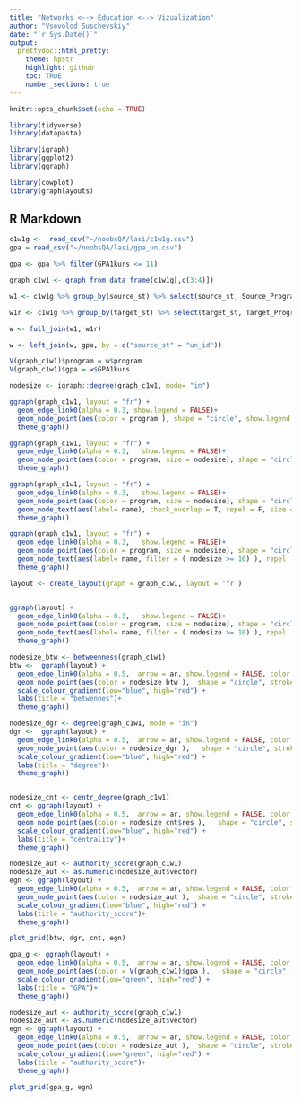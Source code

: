 ```yaml
---
title: "Networks <--> Education <--> Vizualization"
author: "Vsevolod Suschevskiy"
date: "`r Sys.Date()`"
output:
  prettydoc::html_pretty:
    theme: hpstr
    highlight: github
    toc: TRUE
    number_sections: true
---
```


```r
knitr::opts_chunk$set(echo = TRUE)
```

```r
library(tidyverse)
library(datapasta)

library(igraph)
library(ggplot2)
library(ggraph)

library(cowplot)
library(graphlayouts)
```



## R Markdown

```r
c1w1g <-  read_csv("~/noobsQA/lasi/c1w1g.csv")
gpa = read_csv("~/noobsQA/lasi/gpa_un.csv")

gpa <- gpa %>% filter(GPA1kurs <= 11)
```


```r
graph_c1w1 <- graph_from_data_frame(c1w1g[,c(3:4)])

w1 <- c1w1g %>% group_by(source_st) %>% select(source_st, Source_Program) %>% unique() %>%  summarise(program = Source_Program) %>% mutate(num = as.numeric(str_extract(source_st, "(\\d)+"))) %>% arrange(num)

w1r <- c1w1g %>% group_by(target_st) %>% select(target_st, Target_Program) %>% unique() %>%  summarise(program = Target_Program) %>% mutate(num = as.numeric(str_extract(target_st, "(\\d)+"))) %>% arrange(num)

w <- full_join(w1, w1r)

w <- left_join(w, gpa, by = c("source_st" = "un_id"))

V(graph_c1w1)$program = w$program
V(graph_c1w1)$gpa = w$GPA1kurs

nodesize <- igraph::degree(graph_c1w1, mode= "in")

```

```r
ggraph(graph_c1w1, layout = "fr") +
  geom_edge_link0(alpha = 0.3, show.legend = FALSE)+
  geom_node_point(aes(color = program ), shape = "circle", show.legend = TRUE)+
  theme_graph()
```

```r
ggraph(graph_c1w1, layout = "fr") +
  geom_edge_link0(alpha = 0.3,   show.legend = FALSE)+
  geom_node_point(aes(color = program, size = nodesize), shape = "circle", stroke = 1, show.legend = TRUE)+
  theme_graph()
```

```r
ggraph(graph_c1w1, layout = "fr") +
  geom_edge_link0(alpha = 0.3,   show.legend = FALSE)+
  geom_node_point(aes(color = program, size = nodesize), shape = "circle", stroke = 1, show.legend = TRUE)+
  geom_node_text(aes(label= name), check_overlap = T, repel = F, size = 5)+
  theme_graph()
```

```r
ggraph(graph_c1w1, layout = "fr") +
  geom_edge_link0(alpha = 0.3,   show.legend = FALSE)+
  geom_node_point(aes(color = program, size = nodesize), shape = "circle", stroke = 1, show.legend = TRUE)+
  geom_node_text(aes(label= name, filter = ( nodesize >= 10) ), repel  = T, size = 5)+
  theme_graph()
```

```r
layout <- create_layout(graph = graph_c1w1, layout = 'fr')


ggraph(layout) +
  geom_edge_link0(alpha = 0.3,   show.legend = FALSE)+
  geom_node_point(aes(color = program, size = nodesize), shape = "circle", stroke = 1, show.legend = TRUE)+
  geom_node_text(aes(label= name, filter = ( nodesize >= 10) ), repel  = T, size = 5)+
  theme_graph()
```



```r

nodesize_btw <- betweenness(graph_c1w1)
btw <-  ggraph(layout) +
  geom_edge_link0(alpha = 0.5,  arrow = ar, show.legend = FALSE, color = "gray66")+
  geom_node_point(aes(color = nodesize_btw ),  shape = "circle", stroke = 1, show.legend = TRUE)+
  scale_colour_gradient(low="blue", high="red") +
  labs(title = "betwennes")+
  theme_graph()

nodesize_dgr <- degree(graph_c1w1, mode = "in")
dgr <-  ggraph(layout) +
  geom_edge_link0(alpha = 0.5,  arrow = ar, show.legend = FALSE, color = "gray66")+
  geom_node_point(aes(color = nodesize_dgr ),   shape = "circle", stroke = 1, show.legend = TRUE)+
  scale_colour_gradient(low="blue", high="red") +
  labs(title = "degree")+
  theme_graph()


nodesize_cnt <- centr_degree(graph_c1w1)
cnt <- ggraph(layout) +
  geom_edge_link0(alpha = 0.5,  arrow = ar, show.legend = FALSE, color = "gray66")+
  geom_node_point(aes(color = nodesize_cnt$res ),   shape = "circle", stroke = 1, show.legend = TRUE)+
  scale_colour_gradient(low="blue", high="red") +
  labs(title = "centrality")+
  theme_graph()

nodesize_aut <- authority_score(graph_c1w1)
nodesize_aut <- as.numeric(nodesize_aut$vector)
egn <- ggraph(layout) +
  geom_edge_link0(alpha = 0.5,  arrow = ar, show.legend = FALSE, color = "gray66")+
  geom_node_point(aes(color = nodesize_aut ),  shape = "circle", stroke = 1, show.legend = TRUE)+
  scale_colour_gradient(low="blue", high="red") +
  labs(title = "authority_score")+
  theme_graph()

plot_grid(btw, dgr, cnt, egn)

```

```r

gpa_g <- ggraph(layout) +
  geom_edge_link0(alpha = 0.5,  arrow = ar, show.legend = FALSE, color = "gray66")+
  geom_node_point(aes(color = V(graph_c1w1)$gpa ),   shape = "circle", stroke = 1, show.legend = TRUE)+
  scale_colour_gradient(low="green", high="red") +
  labs(title = "GPA")+
  theme_graph()

nodesize_aut <- authority_score(graph_c1w1)
nodesize_aut <- as.numeric(nodesize_aut$vector)
egn <- ggraph(layout) +
  geom_edge_link0(alpha = 0.5,  arrow = ar, show.legend = FALSE, color = "gray66")+
  geom_node_point(aes(color = nodesize_aut ),  shape = "circle", stroke = 1, show.legend = TRUE)+
  scale_colour_gradient(low="green", high="red") +
  labs(title = "authority_score")+
  theme_graph()

plot_grid(gpa_g, egn)
```

